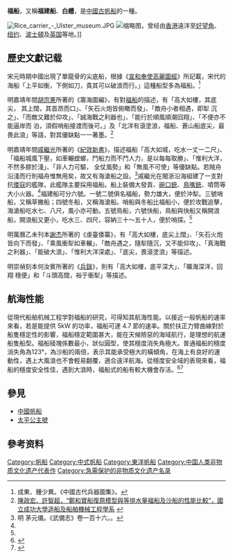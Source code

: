 '''福船'''，又稱'''福建船'''、'''白艚'''，是[[中國帆船|中國古帆船]]的一種。

[[File:Rice_carrier_-_Ulster_museum.JPG|thumb]]
[[File:ChineseJunkKeying.jpg|缩略图]]，曾经由[[香港|香港]]遠洋至[[好望角|好望角]]、[[纽约|纽约]]、[[波士頓|波士頓]]及[[英国|英国]]等地。]]

==歷史文獻记载==

宋元時期中國出現了單龍骨的尖底船，根據《[[宣和奉使高麗圖經|宣和奉使高麗圖經]]》所記載，宋代的海船「上平如衡，下側如刀，貴其可以破浪而行。」這種船型多為福船。<ref name="《中國古代兵器圖集》">成東、鍾少異。《中國古代兵器圖集》。</ref>

明嘉靖年間[[胡宗憲|胡宗憲]]所著的《籌海圖編》，有對[[福船|福船]]的描述，有「高大如樓，其底尖， 其上闊，其首昂而口」、「矢石火炮皆俯瞰而發」、「敵舟小者相遇，即犁 沉之」、「而敵又難於仰攻」、「誠海戰之利器也」、「能行於順風順潮回翔」、「不便亦不能逼岸而 泊，須假哨船接渡而後可。」及「北洋有滾塗浪，福船、蒼山船底尖，最畏此浪」等語，對其優缺點一一著墨。<ref>[http://myweb.ncku.edu.tw/~chenjh/research/zheng-he/equal-disp.PDF 陳政宏、許智超，“鄭和寶船復原模型與等排水量福船及沙船的性能比較”，[[國立成功大學|國立成功大學]]造船及船舶機械工程學系] {{webarchive|url=https://web.archive.org/web/20150513102122/http://myweb.ncku.edu.tw/~chenjh/research/zheng-he/equal-disp.PDF |date=2015-05-13 }}</ref>

明嘉靖年間[[戚繼光|戚繼光]]所著的《[[紀效新書|紀效新書]]》，描述福船「高大如城，吃水一丈一二尺」、「福船城風下壓，如車輾螳螂，鬥船力而不鬥人力，是以每每取勝」、「惟利大洋，不然多膠於淺」、「非人力可驅， 全仗風勢」和「無風不可使」等優缺點。若賊舟沿淺而行則福舟惟無用矣，故又有海滄船之設。<ref name="《武備志》">明 茅元儀。《武備志》卷一百十六。。</ref>戚繼光在閩浙沿海組建了一支對抗[[倭寇|倭寇]]的艦隊，此艦隊主要採用福船。船上裝備大發貢、[[碗口銃|碗口銃]]、[[鳥嘴銃|鳥嘴銃]]、噴筒等大小火器。<ref name="《中國古代兵器圖集》"></ref>福建船可分六號。一號二號俱名福船，勢力雄大，便於沖犁。三號哨船，又稱草撇船；四號冬船，又稱海滄船。哨船與冬船比福船小，便於攻戰追擊，海滄船吃水七、八尺，風小亦可動。五號鳥船，六號快船，鳥船與快船又稱開浪船，開浪船又更小，吃水三、四尺，容納三十～五十人，便於哨探。<ref name="《武備志》"></ref>

明萬曆乙未刊本[[謝杰|謝杰]]所著的《虔臺倭纂》，有「高大如樓，底尖上闊」、「矢石火炮皆向下而發」、「乘風衝犁如車輾」、「敵舟遇之，隨犁隨沉，又不能仰攻」、「真海戰之利器」、「能破大浪」、「惟利大洋深處」、「底尖，畏滾塗浪」等描述。

明崇禎刻本何汝賓所著的《[[兵錄|兵錄]]》，則有「高大如樓，底平深大」、「曠海深洋，回翔 穩便」和「斗頭高闊，裕于衝犁」等描述。

==航海性能==

從現代船舶机械工程学對福船的研究，可得知其航海性能。以接近一般帆船的速率來看，若是能提供 5kW 的功率，福船可達 4.7 節的速率。關於扶正力臂曲線對於船隻穩定性的影響，福船穩定範圍甚大，能在天候險惡的海域航行，是理想的航運船隻船型。福船稜塊係數最小，狀似圓型，使其穩度消失角極大。普通福船的穩度消失角為123°，為沙船的兩倍，表示其能承受極大的橫傾角，在海上有良好的運動性，遇上大風浪也不會輕易翻覆，適合遠洋航海。從穩度安全域的表現來看，福船的穩度安全性佳，遇到大浪時，福船式的船有較大機會存活。<ref>{{Cite web |url=http://myweb.ncku.edu.tw/~chenjh/research/zheng-he/4ships.PDF |title=許智超、陳政宏，“四種典型中國式古帆船性能之比較”，[[國立成功大學|國立成功大學]]造船暨船舶機械工程學系 |access-date=2022-03-01 |archive-date=2019-02-04 |archive-url=https://web.archive.org/web/20190204054642/http://myweb.ncku.edu.tw/~chenjh/research/zheng-he/4ships.PDF |dead-url=yes }}</ref><ref>{{Cite web |url=http://myweb.ncku.edu.tw/~chenjh/research/zheng-he/prelim.PDF |title=許智超、陳政宏，“鄭和寶船復原模型與典型福船及沙船性能之初步比較研究”，[[國立成功大學|國立成功大學]]造船暨船舶機械工程學系 |access-date=2019-11-08 |archive-url=https://web.archive.org/web/20190204053734/http://myweb.ncku.edu.tw/~chenjh/research/zheng-he/prelim.PDF |archive-date=2019-02-04 |dead-url=yes }}</ref>

==參見==

*[[中國帆船|中國帆船]]
*[[太平公主號|太平公主號]]

==參考资料==
{{reflist|2}}

{{帆船}}

[[Category:帆船|Category:帆船]]
[[Category:中式帆船|Category:中式帆船]]
[[Category:東洋帆船|Category:東洋帆船]]
[[Category:中国人类非物质文化遗产代表作|Category:中国人类非物质文化遗产代表作]]
[[Category:急需保护的非物质文化遗产名录|Category:急需保护的非物质文化遗产名录]]